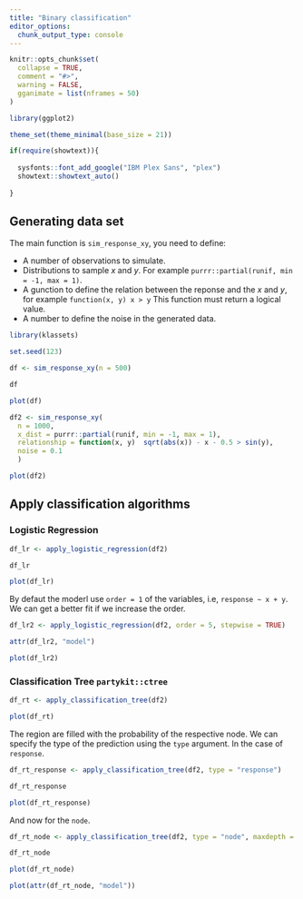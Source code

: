 ```yaml
---
title: "Binary classification"
editor_options: 
  chunk_output_type: console
---
```


```r
knitr::opts_chunk$set(
  collapse = TRUE,
  comment = "#>",
  warning = FALSE,
  gganimate = list(nframes = 50)
)

library(ggplot2)

theme_set(theme_minimal(base_size = 21))

if(require(showtext)){
 
  sysfonts::font_add_google("IBM Plex Sans", "plex")
  showtext::showtext_auto()
   
}
```

## Generating data set 

The main function is `sim_response_xy`, you need to define:

- A number of observations to simulate.
- Distributions to sample $x$ and $y$. For example `purrr::partial(runif, min = -1, max = 1)`.
- A gunction  to define the relation between the reponse and the $x$ and $y$, for example
`function(x, y) x > y` This function must return a logical value.
- A number to define the noise in the generated data.

```r
library(klassets)

set.seed(123)

df <- sim_response_xy(n = 500)

df

plot(df)

df2 <- sim_response_xy(
  n = 1000, 
  x_dist = purrr::partial(runif, min = -1, max = 1),
  relationship = function(x, y)  sqrt(abs(x)) - x - 0.5 > sin(y),
  noise = 0.1
  )

plot(df2)
```


## Apply classification algorithms

### Logistic Regression

```r
df_lr <- apply_logistic_regression(df2)

df_lr

plot(df_lr)
```

By defaut the moderl use `order = 1` of the variables, i.e, `response ~ x + y`. We can get a better fit if we increase the order. 

```r
df_lr2 <- apply_logistic_regression(df2, order = 5, stepwise = TRUE)

attr(df_lr2, "model")

plot(df_lr2)
```

### Classification Tree `partykit::ctree`

```r
df_rt <- apply_classification_tree(df2)

plot(df_rt)
```

The region are filled with the probability of the respective node. We can 
specify the type of the prediction using the `type` argument. In the case of `response`.

```r
df_rt_response <- apply_classification_tree(df2, type = "response")

df_rt_response

plot(df_rt_response)
```

And now for the `node`.

```r
df_rt_node <- apply_classification_tree(df2, type = "node", maxdepth = 3)

df_rt_node

plot(df_rt_node)

plot(attr(df_rt_node, "model"))
```



